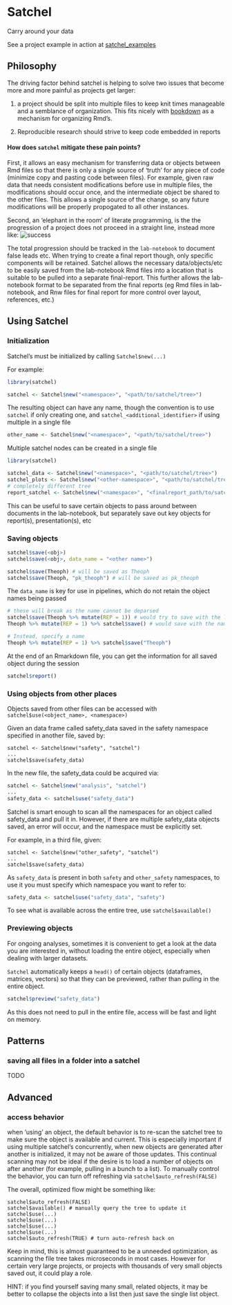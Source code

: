 Satchel
===========

Carry around your data


See a project example in action at [satchel_examples](https://github.com/dpastoor/satchel_examples)

## Philosophy

The driving factor behind satchel is helping to solve two issues that become more and more painful as projects get larger: 

1) a project should be split into multiple files to keep knit times manageable and a semblance of organization. This fits nicely with [bookdown](https://github.com/rstudio/bookdown) as a mechanism for organizing Rmd's.

2) Reproducible research should strive to keep code embedded in reports

#### How does `satchel` mitigate these pain points?

First, it allows an easy mechanism for transferring data or objects between Rmd files so that there is only 
a single source of 'truth' for any piece of code (minimize copy and pasting code between files). 
For example, given raw data that needs consistent modifications before use in multiple files, the modifications
should occur once, and the intermediate object be shared to the other files. This allows a single source of the change, 
so any future modifications will be properly propogated to all other instances.

Second, an 'elephant in the room' of literate programming, is the the progression of a project does not proceed in
a straight line, instead more like: ![success](assets/success.jpg)

The total progression should be tracked in the `lab-notebook` to document false leads etc. 
When trying to create a final report though, only specific components will be retained. 
Satchel allows the necessary data/objects/etc to be easily saved from the lab-notebook Rmd files 
into a location that is suitable to be pulled into a separate final-report. 
This further allows the lab-notebook format to be separated from the final reports 
(eg Rmd files in lab-notebook, and Rnw files for final report for more control over layout, references, etc.)

## Using Satchel


### Initialization

Satchel's must be initialized by calling `Satchel$new(...)`

For example:

```r
library(satchel)

satchel <- Satchel$new("<namespace>", "<path/to/satchel/tree>")
```


The resulting object can have any name, though the convention is to use `satchel` 
if only creating one, and `satchel_<additional_identifier>` if using multiple in a single file

```r
other_name <- Satchel$new("<namespace>", "<path/to/satchel/tree>")
```

Multiple satchel nodes can be created in a single file

```r
library(satchel)

satchel_data <- Satchel$new("<namespace>", "<path/to/satchel/tree>")
satchel_plots <- Satchel$new("<other-namespace>", "<path/to/satchel/tree>")
# completely different tree
report_satchel <- Satchel$new("<namespace>", "<finalreport_path/to/satchel/tree>") 
```

This can be useful to save certain objects to pass around between documents in the lab-notebook, 
but separately save out key objects for report(s), presentation(s), etc

### Saving objects

```r
satchel$save(<obj>)
satchel$save(<obj>, data_name = "<other name>")
```

```r
satchel$save(Theoph) # will be saved as Theoph
satchel$save(Theoph, "pk_theoph") # will be saved as pk_theoph
```

The `data_name` is key for use in pipelines, which do not retain the object names being passed

```r
# these will break as the name cannot be deparsed
satchel$save(Theoph %>% mutate(REP = 1)) # would try to save with the literal name `Theoph %>% mutate(REP = 1)
Theoph %>% mutate(REP = 1) %>% satchel$save() # would save with the name `.`

# Instead, specify a name
Theoph %>% mutate(REP = 1) %>% satchel$save("Theoph")
```

At the end of an Rmarkdown file, you can get the information for all saved object during the session

```r
satchel$report()
```

### Using objects from other places

Objects saved from other files can be accessed with `satchel$use(<object_name>, <namespace>)`

Given an data frame called safety_data saved in the safety namespace specified in another file, saved by:

```
satchel <- Satchel$new("safety", "satchel")
...
satchel$save(safety_data)
```

In the new file, the safety_data could be acquired via:

```r
satchel <- Satchel$new("analysis", "satchel")
...
safety_data <- satchel$use("safety_data")
```

Satchel is smart enough to scan all the namespaces for an object called safety_data and pull it in. 
However, if there are multiple safety_data objects saved, an error will occur, and the namespace must
be explicitly set.

For example, in a third file, given:

```
satchel <- Satchel$new("other_safety", "satchel")
...
satchel$save(safety_data)
```

As `safety_data` is present in both `safety` and `other_safety` namespaces, to use it you must specify 
which namespace you want to refer to:

```r
safety_data <- satchel$use("safety_data", "safety")
```

To see what is available across the entire tree, use `satchel$available()` 

### Previewing objects

For ongoing analyses, sometimes it is convenient to get a look at the data you are interested in, without loading
the entire object, especially when dealing with larger datasets. 

`Satchel` automatically keeps a `head()` of certain objects (dataframes, matrices, vectors) so that they can be
previewed, rather than pulling in the entire object.

```r
satchel$preview("safety_data")
```

As this does not need to pull in the entire file, access will be fast and light on memory.

## Patterns

### saving all files in a folder into a satchel

TODO


## Advanced

### access behavior

when 'using' an object, the default behavior is to re-scan the satchel tree to make
sure the object is available and current. This is especially important if using multiple satchel's concurrently, 
when new objects are generated after another is initialized, it may not be aware of those updates. 
This continual scanning may not be ideal if the desire is to load a number of 
objects on after another (for example, pulling in a bunch to a list). To manually control the behavior, 
you can turn off refreshing via `satchel$auto_refresh(FALSE)`

The overall, optimized flow might be something like:

```
satchel$auto_refresh(FALSE) 
satchel$available() # manually query the tree to update it
satchel$use(...)
satchel$use(...)
satchel$use(...)
satchel$use(...)
satchel$auto_refresh(TRUE) # turn auto-refresh back on
```

Keep in mind, this is almost guaranteed to be a unneeded optimization, as scanning the file tree takes microseconds in most cases. However for certain very large projects, or projects with thousands of very small objects saved out, it could play a role.

HINT: if you find yourself saving many small, related objects, it may be better to collapse the objects into a list then just save the single list object.
